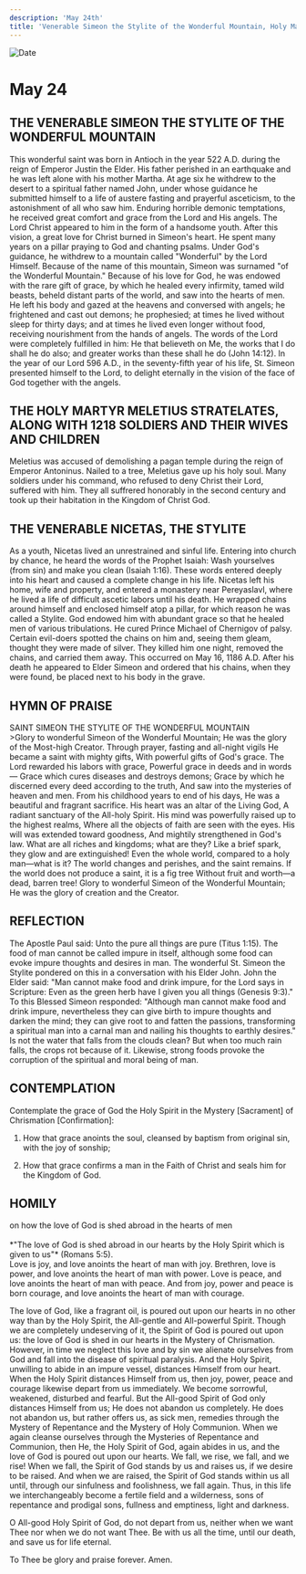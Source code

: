 ```yaml
---
description: 'May 24th'
title: 'Venerable Simeon the Stylite of the Wonderful Mountain, Holy Martyr Meletius Stratelates and 1218 Soldies, their Wives and Children'
---
```


<CustomPaginator />
<RunningHead />

<Image src="/title-imprint.png" height={68} width={50} alt="Date" className="title-imprint"/>

# <div id="date">May <Image className="four-dot" src="/four-dot.png" height={15} width={15} alt="" />24</div>

## THE VENERABLE SIMEON THE STYLITE OF THE WONDERFUL MOUNTAIN

This wonderful saint was born in Antioch in the year 522 A.D. during the reign of Emperor Justin the Elder. His father perished in an earthquake and he was left alone with his mother Martha. At age six he withdrew to the desert to a spiritual father named John, under whose guidance he submitted himself to a life of austere fasting and prayerful asceticism, to the astonishment of all who saw him. Enduring horrible demonic temptations, he received great comfort and grace from the Lord and His angels. The Lord Christ appeared to him in the form of a handsome youth. After this vision, a great love for Christ burned in Simeon's heart. He spent many years on a pillar praying to God and chanting psalms. Under God's guidance, he withdrew to a mountain called "Wonderful" by the Lord Himself. Because of the name of this mountain, Simeon was surnamed "of the Wonderful Mountain." Because of his love for God, he was endowed with the rare gift of grace, by which he healed every infirmity, tamed wild beasts, beheld distant parts of the world, and saw into the hearts of men. He left his body and gazed at the heavens and conversed with angels; he frightened and cast out demons; he prophesied; at times he lived without sleep for thirty days; and at times he lived even longer without food, receiving nourishment from the hands of angels. The words of the Lord were completely fulfilled in him: He that believeth on Me, the works that I do shall he do also; and greater works than these shall he do (John 14:12). In the year of our Lord 596 A.D., in the seventy-fifth year of his life, St. Simeon presented himself to the Lord, to delight eternally in the vision of the face of God together with the angels.

## THE HOLY MARTYR MELETIUS STRATELATES, ALONG WITH 1218 SOLDIERS AND THEIR WIVES AND CHILDREN

Meletius was accused of demolishing a pagan temple during the reign of Emperor Antoninus. Nailed to a tree, Meletius gave up his holy soul. Many soldiers under his command, who refused to deny Christ their Lord, suffered with him. They all suffrered honorably in the second century and took up their habitation in the Kingdom of Christ God.

## THE VENERABLE NICETAS, THE STYLITE

As a youth, Nicetas lived an unrestrained and sinful life. Entering into church by chance, he heard the words of the Prophet Isaiah: Wash yourselves (from sin) and make you clean (Isaiah 1:16). These words entered deeply into his heart and caused a complete change in his life. Nicetas left his home, wife and property, and entered a monastery near Pereyaslavl, where he lived a life of difficult ascetic labors until his death. He wrapped chains around himself and enclosed himself atop a pillar, for which reason he was called a Stylite. God endowed him with abundant grace so that he healed men of various tribulations. He cured Prince Michael of Chernigov of palsy. Certain evil-doers spotted the chains on him and, seeing them gleam, thought they were made of silver. They killed him one night, removed the chains, and carried them away. This occurred on May 16, 1186 A.D. After his death he appeared to Elder Simeon and ordered that his chains, when they were found, be placed next to his body in the grave.


## HYMN OF PRAISE
<div style={{textAlign:'center', color:'crimson', fontWeight:'bold'}}>
SAINT SIMEON THE STYLITE OF THE WONDERFUL MOUNTAIN
</div>
>Glory to wonderful Simeon of the Wonderful Mountain;  
He was the glory of the Most-high Creator.  
Through prayer, fasting and all-night vigils  
He became a saint with mighty gifts,  
With powerful gifts of God's grace.  
The Lord rewarded his labors with grace,  
Powerful grace in deeds and in words—  
Grace which cures diseases and destroys demons;  
Grace by which he discerned every deed according to the truth,  
And saw into the mysteries of heaven and men.  
From his childhood years to end of his days,  
He was a beautiful and fragrant sacrifice.  
His heart was an altar of the Living God,  
A radiant sanctuary of the All-holy Spirit.  
His mind was powerfully raised up to the highest realms,  
Where all the objects of faith are seen with the eyes.  
His will was extended toward goodness,  
And mightily strengthened in God's law.  
What are all riches and kingdoms; what are they?  
Like a brief spark, they glow and are extinguished!  
Even the whole world, compared to a holy man—what is it?  
The world changes and perishes, and the saint remains.  
If the world does not produce a saint, it is a fig tree  
Without fruit and worth—a dead, barren tree!  
Glory to wonderful Simeon of the Wonderful Mountain;  
He was the glory of creation and the Creator.  


## REFLECTION

The Apostle Paul said: Unto the pure all things are pure (Titus 1:15). The food of man cannot be called impure in itself, although some food can evoke impure thoughts and desires in man. The wonderful St. Simeon the Stylite pondered on this in a conversation with his Elder John. John the Elder said: "Man cannot make food and drink impure, for the Lord says in Scripture: Even as the green herb have I given you all things (Genesis 9:3)." To this Blessed Simeon responded: "Although man cannot make food and drink impure, nevertheless they can give birth to impure thoughts and darken the mind; they can give root to and fatten the passions, transforming a spiritual man into a carnal man and nailing his thoughts to earthly desires." Is not the water that falls from the clouds clean? But when too much rain falls, the crops rot because of it. Likewise, strong foods provoke the corruption of the spiritual and moral being of man.


## CONTEMPLATION

Contemplate the grace of God the Holy Spirit in the Mystery [Sacrament] of Chrismation [Confirmation]:

1. How that grace anoints the soul, cleansed by baptism from original sin, with the joy of sonship;

2. How that grace confirms a man in the Faith of Christ and seals him for the Kingdom of God.


## HOMILY
<div style={{textAlign:'center', color:'crimson', fontWeight:'bold'}}>
on how the love of God is shed abroad in the hearts of men
</div><br />
<div style={{textAlign:'right'}}>
*"The love of God is shed abroad in our hearts by the Holy Spirit which is given to us"* (Romans 5:5).
</div>
Love is joy, and love anoints the heart of man with joy. Brethren, love is power, and love anoints the heart of man with power. Love is peace, and love anoints the heart of man with peace. And from joy, power and peace is born courage, and love anoints the heart of man with courage.

The love of God, like a fragrant oil, is poured out upon our hearts in no other way than by the Holy Spirit, the All-gentle and All-powerful Spirit. Though we are completely undeserving of it, the Spirit of God is poured out upon us: the love of God is shed in our hearts in the Mystery of Chrismation. However, in time we neglect this love and by sin we alienate ourselves from God and fall into the disease of spiritual paralysis. And the Holy Spirit, unwilling to abide in an impure vessel, distances Himself from our heart. When the Holy Spirit distances Himself from us, then joy, power, peace and courage likewise depart from us immediately. We become sorrowful, weakened, disturbed and fearful. But the All-good Spirit of God only distances Himself from us; He does not abandon us completely. He does not abandon us, but rather offers us, as sick men, remedies through the Mystery of Repentance and the Mystery of Holy Communion. When we again cleanse ourselves through the Mysteries of Repentance and Communion, then He, the Holy Spirit of God, again abides in us, and the love of God is poured out upon our hearts. We fall, we rise, we fall, and we rise! When we fall, the Spirit of God stands by us and raises us, if we desire to be raised. And when we are raised, the Spirit of God stands within us all until, through our sinfulness and foolishness, we fall again. Thus, in this life we interchangeably become a fertile field and a wilderness, sons of repentance and prodigal sons, fullness and emptiness, light and darkness.

O All-good Holy Spirit of God, do not depart from us, neither when we want Thee nor when we do not want Thee. Be with us all the time, until our death, and save us for life eternal.

To Thee be glory and praise forever. Amen.